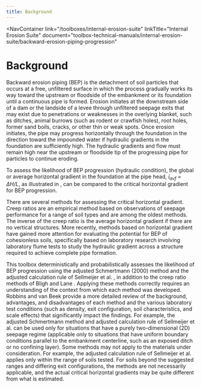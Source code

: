 ```yaml
---
title: Background
---
```



<NavContainer 
  link="/toolboxes/internal-erosion-suite"
  linkTitle="Internal Erosion Suite" 
  document="toolbox-technical-manuals/internal-erosion-suite/backward-erosion-piping-progression"
></NavContainer>

# Background

Backward erosion piping (BEP) is the detachment of soil particles that occurs at a free, unfiltered surface in which the process gradually
works its way toward the upstream or floodside of the embankment or its foundation until a continuous pipe is formed.
Erosion initiates at the downstream side of a dam or the landside of a levee through unfiltered seepage exits that may exist due to penetrations
or weaknesses in the overlying blanket, such as ditches, animal burrows (such as rodent or crawfish holes), root holes, former sand boils, cracks,
or other thin or weak spots. Once erosion initiates, the pipe may progress horizontally through the foundation in the direction toward the
impounded water if hydraulic gradients in the foundation are sufficiently high. The hydraulic gradients and flow must remain high near the upstream
or floodside tip of the progressing pipe for particles to continue eroding.

To assess the likelihood of BEP progression (hydraulic condition), the global or average horizontal gradient in the foundation at the pipe
head, _i<sub>avf</sub> = ΔH/L_, as illustrated in <FigReference figKey="average-horizontal-gradient"/>, can be compared to the
critical horizontal gradient for BEP progression.

There are several methods for assessing the critical horizontal gradient. Creep ratios are an empirical method based on observations of seepage
performance for a range of soil types and are among the oldest methods. The inverse of the creep ratio is the average horizontal gradient if
there are no vertical structures. More recently, methods based on horizontal gradient have gained more attention for evaluating the potential for BEP of cohesionless soils,
specifically based on laboratory research involving laboratory flume tests to study the hydraulic gradient across a structure required to achieve
complete pipe formation.

<Figure
  docId="04-background.mdx"
  figKey="average-horizontal-gradient"
  src="figures/toolbox-technical-manuals/internal-erosion-suite/backward-erosion-piping-progression/figure8.png"
  alt="Geometry for average horizontal gradient."
  caption="Geometry for average horizontal gradient."
></Figure>

This toolbox deterministically and probabilistically assesses the likelihood of BEP progression using the adjusted Schmertmann (2000) method
and the adjusted calculation rule of Sellmeijer et al. <Citation citationKey="Sellmeijer2011"/>, in
addition to the creep ratio methods of Bligh <Citation citationKey="Bligh1910"/> and Lane <Citation citationKey="Lane1935"/>.
Applying these methods correctly requires an understanding of the context from which each method was developed. Robbins and van Beek <Citation citationKey="vanBeek2015"/>
provide a more detailed review of the background, advantages, and disadvantages of each method and the various laboratory test conditions (such
as density, exit configuration, soil characteristics, and scale effects) that significantly impact the findings. For example, the adjusted
Schmertmann method and adjusted calculation rule of Sellmeijer et al. can be used only for situations that have a purely two-dimensional (2D)
seepage regime (applicable only to situations that have uniform boundary conditions parallel to the embankment centerline, such as an exposed
ditch or no confining layer). Some methods may not apply to the materials under consideration. For example, the adjusted calculation rule of
Sellmeijer et al. applies only within the range of soils tested. For soils beyond the suggested ranges and differing exit configurations, the
methods are not necessarily applicable, and the actual critical horizontal gradients may be quite different from what is estimated.

<CitationFootnote />
